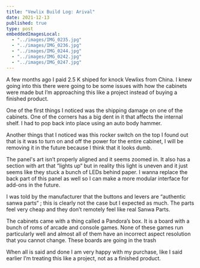 ```yaml
---
title: "Vewlix Build Log: Arival"
date: 2021-12-13
published: true
type: post
embeddedImagesLocal:
  - "../images/IMG_0235.jpg"
  - "../images/IMG_0236.jpg"
  - "../images/IMG_0244.jpg"
  - "../images/IMG_0242.jpg"
  - "../images/IMG_0247.jpg"
---
```



<GatsbyImage alt="The Vewlix Cabs" image={getImage(props.localImages[0])} />

A few months ago I paid 2.5 K shiped for knock Vewlixs from China. I knew going into this there were going to be some issues with how the cabinets were made but I’m approaching this like a project instead of buying a finished product.

<GatsbyImage alt="Shipping damage" image={getImage(props.localImages[1])} />

One of the first things I noticed was the shipping damage on one of the cabinets. One of the corners has a big dent in it that affects the internal shelf. I had to pop back into place using an auto body hammer.

<GatsbyImage alt="Rocker switch" image={getImage(props.localImages[2])} />

Another things that I noticed was this rocker switch on the top I found out that is it was to turn on and off the power for the entire cabinet, I will be removing it in the future because I think that it looks dumb.

<GatsbyImage alt="Panel" image={getImage(props.localImages[3])} />

The panel's art isn’t properly aligned and it seems zoomed in. It also has a section with art that “lights up“ but in reality this light is uneven and it just seems like they stuck a bunch of LEDs behind paper. I wanna replace the back part of this panel as well so I can make a more modular interface for add-ons in the future.

I was told by the manufacturer that the buttons and levers are “authentic sanwa parts“ ; this is clearly not the case but I expected as much. The parts feel very cheap and they don’t remotely feel like real Sanwa Parts.

<GatsbyImage alt="Pandora’s box" image={getImage(props.localImages[4])} />

The cabinets came with a thing called a Pandora’s box. It is a board with a bunch of roms of arcade and console games. None of these games run particularly well and almost all of them have an incorrect aspect resolution that you cannot change. These boards are going in the trash

When all is said and done I am very happy with my purchase, like I said earlier I’m treating this like a project, not as a finished product.

